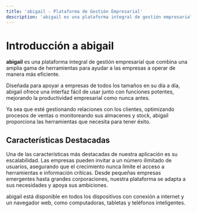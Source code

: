```yaml
---
title: 'abigail - Plataforma de Gestión Empresarial'
description: 'abigail es una plataforma integral de gestión empresarial que combina una amplia gama de herramientas para ayudar a las empresas a operar de manera más eficiente.'
---
```


# Introducción a abigail

**abigail** es una plataforma integral de gestión empresarial que combina una amplia gama de herramientas para ayudar a las empresas a operar de manera más eficiente.

Diseñada para apoyar a empresas de todos los tamaños en su día a día, abigail ofrece una interfaz fácil de usar junto con funciones potentes, mejorando la productividad empresarial como nunca antes.

Ya sea que esté gestionando relaciones con los clientes, optimizando procesos de ventas o monitoreando sus almacenes y stock, abigail proporciona las herramientas que necesita para tener éxito.

## Características Destacadas

Una de las características más destacadas de nuestra aplicación es su escalabilidad. Las empresas pueden invitar a un número ilimitado de usuarios, asegurando que el crecimiento nunca limite el acceso a herramientas e información críticas. Desde pequeñas empresas emergentes hasta grandes corporaciones, nuestra plataforma se adapta a sus necesidades y apoya sus ambiciones.

abigail está disponible en todos los dispositivos con conexión a internet y un navegador web, como computadoras, tabletas y teléfonos inteligentes.
